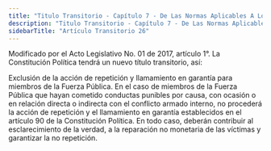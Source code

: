```yaml
---
title: "Titulo Transitorio - Capítulo 7 - De Las Normas Aplicables A Los Miembros De La Fuerza Pública Para La Terminación Del Conflicto Armado Y La Construcción De Una Paz Estable Y Duradera  - Artículo Transitorio 26"
description: "Titulo Transitorio - Capítulo 7 - De Las Normas Aplicables A Los Miembros De La Fuerza Pública Para La Terminación Del Conflicto Armado Y La Construcción De Una Paz Estable Y Duradera  - Artículo Transitorio 26"
sidebarTitle: "Artículo Transitorio 26"
---
```


<Warning>Modificado por el Acto Legislativo No. 01 de 2017, artículo 1°. La Constitución Política tendrá un nuevo título transitorio, así: </Warning>

Exclusión de la acción de repetición y llamamiento en garantía para miembros de la Fuerza Pública. En el caso de miembros de la Fuerza Pública que hayan cometido conductas punibles por causa, con ocasión o en relación directa o indirecta con el conflicto armado interno, no procederá la acción de repetición y el llamamiento en garantía establecidos en el artículo 90 de la Constitución Política. En todo caso, deberán contribuir al esclarecimiento de la verdad, a la reparación no monetaria de las víctimas y garantizar la no repetición. 
